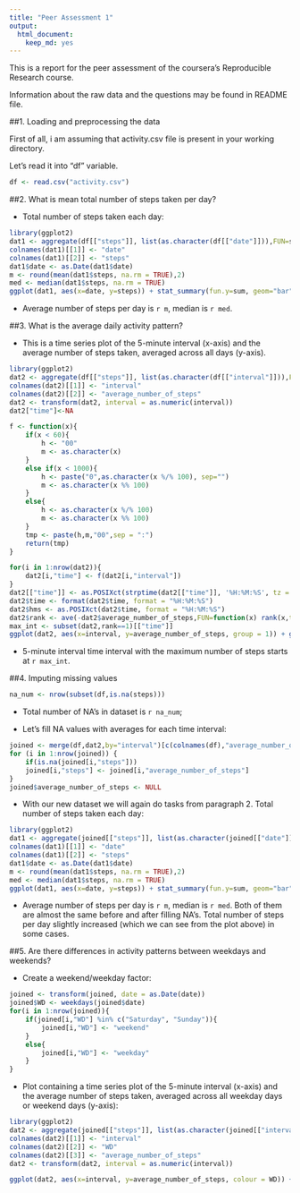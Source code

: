 ```yaml
---
title: "Peer Assessment 1"
output:
  html_document:
    keep_md: yes
---
```


This is a report for the peer assessment of the coursera's Reproducible Research course.

Information about the raw data and the questions may be found in README file.

##1. Loading and preprocessing the data

First of all, i am assuming that activity.csv file is present in your working directory.

Let's read it into "df" variable.

```r
df <- read.csv("activity.csv")
```

##2. What is mean total number of steps taken per day?

- Total number of steps taken each day:

```r
library(ggplot2)
dat1 <- aggregate(df[["steps"]], list(as.character(df[["date"]])),FUN=sum)
colnames(dat1)[[1]] <- "date"
colnames(dat1)[[2]] <- "steps"
dat1$date <- as.Date(dat1$date)
m <- round(mean(dat1$steps, na.rm = TRUE),2)
med <- median(dat1$steps, na.rm = TRUE)
ggplot(dat1, aes(x=date, y=steps)) + stat_summary(fun.y=sum, geom="bar", colour = "blue")
```

- Average number of steps per day is `r m`, median is `r med`.

##3. What is the average daily activity pattern?

- This is a time series plot of the 5-minute interval (x-axis) and the average number of steps taken, averaged across all days (y-axis).

```r
library(ggplot2)
dat2 <- aggregate(df[["steps"]], list(as.character(df[["interval"]])),FUN=mean, na.rm = TRUE)
colnames(dat2)[[1]] <- "interval"
colnames(dat2)[[2]] <- "average_number_of_steps"
dat2 <- transform(dat2, interval = as.numeric(interval))
dat2["time"]<-NA

f <- function(x){
    if(x < 60){
        h <- "00"
        m <- as.character(x)
    }
    else if(x < 1000){
        h <- paste("0",as.character(x %/% 100), sep="")
        m <- as.character(x %% 100)
    }
    else{
        h <- as.character(x %/% 100)
        m <- as.character(x %% 100)
    }
    tmp <- paste(h,m,"00",sep = ":")
    return(tmp)
}

for(i in 1:nrow(dat2)){
    dat2[i,"time"] <- f(dat2[i,"interval"])
}
dat2[["time"]] <- as.POSIXct(strptime(dat2[["time"]], '%H:%M:%S', tz = "GMT"))
dat2$time <- format(dat2$time, format = "%H:%M:%S")
dat2$hms <- as.POSIXct(dat2$time, format = "%H:%M:%S")
dat2$rank <- ave(-dat2$average_number_of_steps,FUN=function(x) rank(x,ties.method="min"))
max_int <- subset(dat2,rank==1)[["time"]]
ggplot(dat2, aes(x=interval, y=average_number_of_steps, group = 1)) + geom_line(colour="blue")
```

- 5-minute interval time interval with the maximum number of steps starts at `r max_int`.

##4. Imputing missing values

```r
na_num <- nrow(subset(df,is.na(steps)))
```

- Total number of NA's in dataset is `r na_num`;

- Let's fill NA values with averages for each time interval:

```r
joined <- merge(df,dat2,by="interval")[c(colnames(df),"average_number_of_steps")]
for (i in 1:nrow(joined)) {
    if(is.na(joined[i,"steps"]))
    joined[i,"steps"] <- joined[i,"average_number_of_steps"]
}
joined$average_number_of_steps <- NULL
```

- With our new dataset we will again do tasks from paragraph 2. Total number of steps taken each day:

```r
library(ggplot2)
dat1 <- aggregate(joined[["steps"]], list(as.character(joined[["date"]])),FUN=sum)
colnames(dat1)[[1]] <- "date"
colnames(dat1)[[2]] <- "steps"
dat1$date <- as.Date(dat1$date)
m <- round(mean(dat1$steps, na.rm = TRUE),2)
med <- median(dat1$steps, na.rm = TRUE)
ggplot(dat1, aes(x=date, y=steps)) + stat_summary(fun.y=sum, geom="bar", colour = "blue")
```

- Average number of steps per day is `r m`, median is `r med`. Both of them are almost the same before and after filling NA's. Total number of steps per day slightly increased (which we can see from the plot above) in some cases.

##5. Are there differences in activity patterns between weekdays and weekends?

- Create a weekend/weekday factor:

```r
joined <- transform(joined, date = as.Date(date))
joined$WD <- weekdays(joined$date)
for(i in 1:nrow(joined)){
    if(joined[i,"WD"] %in% c("Saturday", "Sunday")){
        joined[i,"WD"] <- "weekend"
    }
    else{
        joined[i,"WD"] <- "weekday"
    }
}
```

- Plot containing a time series plot of the 5-minute interval (x-axis) and the average number of steps taken, averaged across all weekday days or weekend days (y-axis):

```r
library(ggplot2)
dat2 <- aggregate(joined[["steps"]], list(as.character(joined[["interval"]]),joined[["WD"]]),FUN=mean, na.rm = TRUE)
colnames(dat2)[[1]] <- "interval"
colnames(dat2)[[2]] <- "WD"
colnames(dat2)[[3]] <- "average_number_of_steps"
dat2 <- transform(dat2, interval = as.numeric(interval))

ggplot(dat2, aes(x=interval, y=average_number_of_steps, colour = WD)) + geom_line(aes(group=WD))
```
